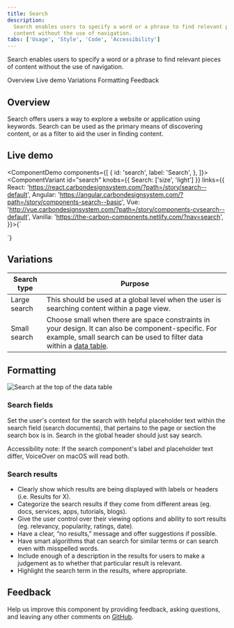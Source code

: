 ```yaml
---
title: Search
description:
  Search enables users to specify a word or a phrase to find relevant pieces of
  content without the use of navigation.
tabs: ['Usage', 'Style', 'Code', 'Accessibility']
---
```


<PageDescription>

Search enables users to specify a word or a phrase to find relevant pieces of
content without the use of navigation.

</PageDescription>

<AnchorLinks>

<AnchorLink>Overview</AnchorLink>
<AnchorLink>Live demo</AnchorLink>
<AnchorLink>Variations</AnchorLink>
<AnchorLink>Formatting</AnchorLink>
<AnchorLink>Feedback</AnchorLink>

</AnchorLinks>

## Overview

Search offers users a way to explore a website or application using keywords.
Search can be used as the primary means of discovering content, or as a filter
to aid the user in finding content.

## Live demo

<ComponentDemo
  components={[
    {
      id: 'search',
      label: 'Search',
    },
  ]}>
  <ComponentVariant
    id="search"
    knobs={{ Search: ['size', 'light'] }}
    links={{
      React:
        'https://react.carbondesignsystem.com/?path=/story/search--default',
      Angular:
        'https://angular.carbondesignsystem.com/?path=/story/components-search--basic',
      Vue:
        'http://vue.carbondesignsystem.com/?path=/story/components-cvsearch--default',
      Vanilla: 'https://the-carbon-components.netlify.com/?nav=search',
    }}>{`
<Search
  id="search-1"
  placeHolderText="Search"
/>
  `}</ComponentVariant>
</ComponentDemo>

## Variations

| Search type  | Purpose                                                                                                                                                                                                    |
| ------------ | ---------------------------------------------------------------------------------------------------------------------------------------------------------------------------------------------------------- |
| Large search | This should be used at a global level when the user is searching content within a page view.                                                                                                               |
| Small search | Choose small when there are space constraints in your design. It can also be component-specific. For example, small search can be used to filter data within a [data table](/components/data-table/usage). |

## Formatting

<Row>
<Column colLg={8}>

![Search at the top of the data table](images/search-usage-1.png)

</Column>
</Row>

### Search fields

Set the user's context for the search with helpful placeholder text within the
search field (search documents), that pertains to the page or section the search
box is in. Search in the global header should just say search.

Accessibility note: If the search component's label and placeholder text differ,
VoiceOver on macOS will read both.

### Search results

- Clearly show which results are being displayed with labels or headers (i.e.
  Results for X).
- Categorize the search results if they come from different areas (eg. docs,
  services, apps, tutorials, blogs).
- Give the user control over their viewing options and ability to sort results
  (eg. relevancy, popularity, ratings, date).
- Have a clear, “no results,” message and offer suggestions if possible.
- Have smart algorithms that can search for similar terms or can search even
  with misspelled words.
- Include enough of a description in the results for users to make a judgement
  as to whether that particular result is relevant.
- Highlight the search term in the results, where appropriate.

## Feedback

Help us improve this component by providing feedback, asking questions, and
leaving any other comments on
[GitHub](https://github.com/carbon-design-system/carbon-website/issues/new?assignees=&labels=feedback&template=feedback.md).
